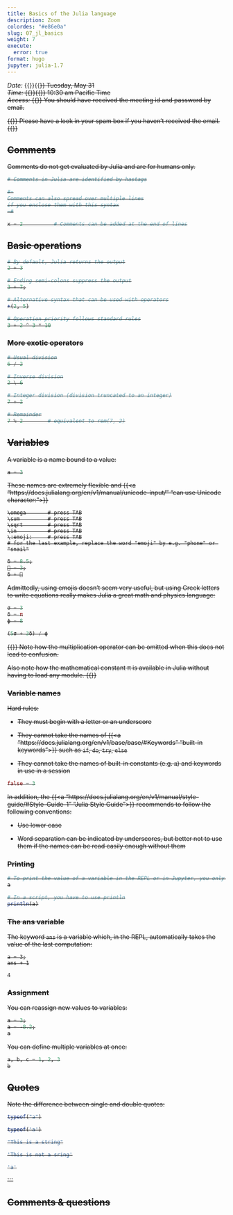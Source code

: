 ```yaml
---
title: Basics of the Julia language
description: Zoom
colordes: "#e86e0a"
slug: 07_jl_basics
weight: 7
execute:
  error: true
format: hugo
jupyter: julia-1.7
---
```


*Date:* {{<m>}}{{<s>}} Tuesday, May 31 \
*Time:* {{<m>}}{{<s>}} 10:30 am Pacific Time \
*Access:* {{<m>}} You should have received the meeting id and password by email.

{{<notes>}}
Please have a look in your spam box if you haven't received the email.
{{</notes>}}

## Comments

Comments do not get evaluated by Julia and are for humans only.

```julia
# Comments in Julia are identified by hastags
```

```julia
#=
Comments can also spread over multiple lines
if you enclose them with this syntax
=#
```

```julia
x = 2          # Comments can be added at the end of lines
```

## Basic operations

```julia
# By default, Julia returns the output
2 + 3
```
```julia
# Ending semi-colons suppress the output
3 + 7;
```
```julia
# Alternative syntax that can be used with operators
+(2, 5)
```
```julia
# Operation priority follows standard rules
3 + 2 ^ 3 * 10
```

### More exotic operators

```julia
# Usual division
6 / 2
```
```julia
# Inverse division
2 \ 6
```
```julia
# Integer division (division truncated to an integer)
7 ÷ 2
```
```julia
# Remainder
7 % 2        # equivalent to rem(7, 2)
```

## Variables

A variable is a name bound to a value:

```julia
a = 3
```

These names are extremely flexible and {{<a "https://docs.julialang.org/en/v1/manual/unicode-input/" "can use Unicode character:">}}

```.julia
\omega		 # press TAB
\sum         # press TAB
\sqrt	     # press TAB
\in          # press TAB
\:emoji:     # press TAB
# for the last example, replace the word "emoji" by e.g. "phone" or "snail"
```

```julia
δ = 8.5;
🐌 = 3;
δ + 🐌
```

Admittedly, using emojis doesn't seem very useful, but using Greek letters to write equations really makes Julia a great math and physics language:

```julia
σ = 3
δ = π
ϕ = 8

(5σ + 3δ) / ϕ
```

{{<notes>}}
Note how the multiplication operator can be omitted when this does not lead to confusion.<br>

Also note how the mathematical constant π is available in Julia without having to load any module.
{{</notes>}}


### Variable names

Hard rules:

- They must begin with a letter or an underscore

- They cannot take the names of {{<a "https://docs.julialang.org/en/v1/base/base/#Keywords" "built-in keywords">}} such as `if`, `do`, `try`, `else`

- They cannot take the names of built-in constants (e.g. `π`) and keywords in use in a session

```julia
false = 3
```

In addition, the {{<a "https://docs.julialang.org/en/v1/manual/style-guide/#Style-Guide-1" "Julia Style Guide">}} recommends to follow the following conventions:

- Use lower case

- Word separation can be indicated by underscores, but better not to use them if the names can be read easily enough without them

### Printing

```julia
# To print the value of a variable in the REPL or in Jupyter, you only need to call it
a
```
```julia
# In a script, you have to use println
println(a)
```

### The ans variable

The keyword `ans` is a variable which, in the REPL, automatically takes the value of the last computation:

```.julia
a = 3;
ans + 1
```

```
4
```

### Assignment

You can reassign new values to variables:

```julia
a = 3;
a = -8.2;
a
```

You can define multiple variables at once:

```julia
a, b, c = 1, 2, 3
b
```

## Quotes

Note the difference between single and double quotes:

```julia
typeof("a")
```

```julia
typeof('a')
```

```julia
"This is a string"
```

```julia
'This is not a sring'
```
```julia
'a'
```




```

## Comments & questions
